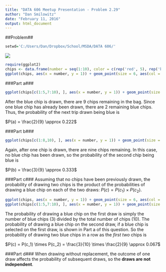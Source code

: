 ```yaml
---
title: "DATA 606 Meetup Presentation - Problem 2.29"
author: "Dan Smilowitz"
date: "February 11, 2016"
output: html_document
---
```


##Problem##
```r
setwd='C:/Users/Dan/Dropbox/School/MSDA/DATA 606/'
```
![](OpenIntro_2-29.png)
```r
require(ggplot2)
chips <- data.frame(number = seq(1:10), color = c(rep('red', 5), rep('blue', 3), rep('orange', 2)))
ggplot(chips, aes(x = number, y = 1)) + geom_point(size = 6, aes(col = color)) + theme_bw() + theme(legend.position = 'none') + scale_x_continuous("", breaks = NULL, lim = c(1,10)) + scale_y_continuous("", breaks = NULL) + scale_color_manual(values=c("blue", "orange", "red"))
```

###Part a###
```r
ggplot(chips[c(1:5,7:10), ], aes(x = number, y = 1)) + geom_point(size = 6, aes(col = color)) + theme_bw() + theme(legend.position = 'none') + scale_x_continuous("", breaks = NULL, lim = c(1,10)) + scale_y_continuous("", breaks = NULL) + scale_color_manual(values=c("blue", "orange", "red"))
```
  
After the blue chip is drawn, there are 9 chips remaining in the bag.  Since one blue chip has already been drawn, there are 2 remaining blue chips.  Thus, the probability of the next trip drawn being blue is
  
$P(a) = \frac{2}{9} \approx 0.222$
  
###Part b###
```r
ggplot(chips[c(1:8,10), ], aes(x = number, y = 1)) + geom_point(size = 6, aes(col = color)) + theme_bw() + theme(legend.position = 'none') + scale_x_continuous("", breaks = NULL, lim = c(1,10)) + scale_y_continuous("", breaks = NULL) + scale_color_manual(values=c("blue", "orange", "red"))
```
  
Again, after one chip is drawn, there are nine chips remaining.  In this case, no blue chip has been drawn, so the probability of the second chip being blue is
  
$P(b) = \frac{3}{9} \approx 0.333$
  
###Part c###
Assuming that no chips have been previously drawn, the probability of drawing two chips is the product of the probabilities of drawing a blue chip on each of the two draws: $P(c) = P(c_1) \times P(c_2)$.
  
```r
ggplot(chips, aes(x = number, y = 1)) + geom_point(size = 6, aes(col = color)) + theme_bw() + theme(legend.position = 'none') + scale_x_continuous("", breaks = NULL, lim = c(1,10)) + scale_y_continuous("", breaks = NULL) + scale_color_manual(values=c("blue", "orange", "red"))
ggplot(chips[c(1:5,7:10), ], aes(x = number, y = 1)) + geom_point(size = 6, aes(col = color)) + theme_bw() + theme(legend.position = 'none') + scale_x_continuous("", breaks = NULL, lim = c(1,10)) + scale_y_continuous("", breaks = NULL) + scale_color_manual(values=c("blue", "orange", "red"))
```
  
The probability of drawing a blue chip on the first draw is simply the number of blue chips ($3$) divided by the total number of chips ($10$).  The probability of drawing a blue chip on the second draw, if a blue chip is selected on the first draw, is shown in Part a of this question.  So the probability of drawing two blue chips in a row as the *first two* chips is
  
$P(c) = P(c_1) \times P(c_2) = \frac{3}{10} \times \frac{2}{9} \approx 0.067$

###Part d###
When drawing without replacement, the outcome of one draw affects the probability of subsequent draws, so the **draws are not independent**.